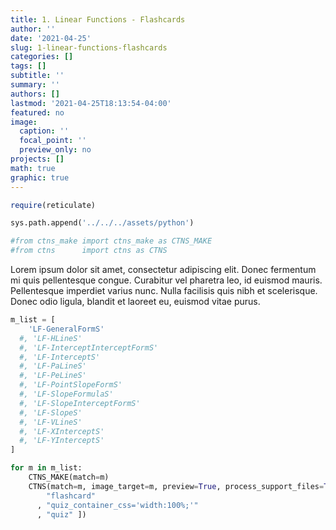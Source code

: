 ```yaml
---
title: 1. Linear Functions - Flashcards
author: ''
date: '2021-04-25'
slug: 1-linear-functions-flashcards
categories: []
tags: []
subtitle: ''
summary: ''
authors: []
lastmod: '2021-04-25T18:13:54-04:00'
featured: no
image:
  caption: ''
  focal_point: ''
  preview_only: no
projects: []
math: true
graphic: true
---
```

```r
require(reticulate)
```

```python
sys.path.append('../../../assets/python')

#from ctns_make import ctns_make as CTNS_MAKE
#from ctns      import ctns as CTNS
```

Lorem ipsum dolor sit amet, consectetur adipiscing elit. Donec fermentum mi quis pellentesque congue. Curabitur vel pharetra leo, id euismod mauris. Pellentesque imperdiet varius nunc. Nulla facilisis quis nibh et scelerisque. Donec odio ligula, blandit et laoreet eu, euismod vitae purus. 

```python
m_list = [
    'LF-GeneralFormS'
  #, 'LF-HLineS'
  #, 'LF-InterceptInterceptFormS'
  #, 'LF-InterceptS'
  #, 'LF-PaLineS'
  #, 'LF-PeLineS'
  #, 'LF-PointSlopeFormS'
  #, 'LF-SlopeFormulaS'
  #, 'LF-SlopeInterceptFormS'
  #, 'LF-SlopeS'
  #, 'LF-VLineS'
  #, 'LF-XInterceptS'
  #, 'LF-YInterceptS'
]

for m in m_list:
    CTNS_MAKE(match=m)
    CTNS(match=m, image_target=m, preview=True, process_support_files=True, encrypt=False, opt_ctns = [ 
        "flashcard"
      , "quiz_container_css='width:100%;'"
      , "quiz" ])
```

